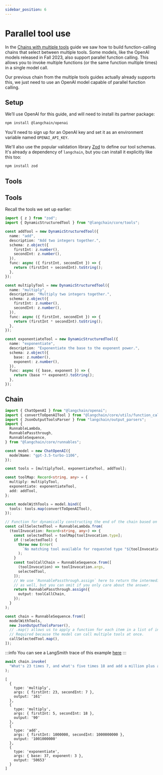 ```yaml
---
sidebar_position: 6
---
```


# Parallel tool use

In the [Chains with multiple tools](/docs/use_cases/tool_use/multiple_tools) guide we saw how to build function-calling chains
that select between multiple tools. Some models, like the OpenAI models released in Fall 2023, also support parallel
function calling. This allows you to invoke multiple functions (or the same function multiple times) in a single model call.

Our previous chain from the multiple tools guides actually already supports this, we just need to use an OpenAI model capable of parallel function calling.

## Setup

We’ll use OpenAI for this guide, and will need to install its partner package:


<IntegrationInstallTooltip></IntegrationInstallTooltip>

```bash npm2yarn
npm install @langchain/openai
```

You'll need to sign up for an OpenAI key and set it as an environment variable named `OPENAI_API_KEY`.

We'll also use the popular validation library [Zod](https://zod.dev) to define our tool schemas. It's already
a dependency of `langchain`, but you can install it explicitly like this too:

```bash npm2yarn
npm install zod
```

## Tools

## Tools

Recall the tools we set up earlier:

```ts
import { z } from "zod";
import { DynamicStructuredTool } from "@langchain/core/tools";

const addTool = new DynamicStructuredTool({
  name: "add",
  description: "Add two integers together.",
  schema: z.object({
    firstInt: z.number(),
    secondInt: z.number(),
  }),
  func: async ({ firstInt, secondInt }) => {
    return (firstInt + secondInt).toString();
  },
});

const multiplyTool = new DynamicStructuredTool({
  name: "multiply",
  description: "Multiply two integers together.",
  schema: z.object({
    firstInt: z.number(),
    secondInt: z.number(),
  }),
  func: async ({ firstInt, secondInt }) => {
    return (firstInt * secondInt).toString();
  },
});

const exponentiateTool = new DynamicStructuredTool({
  name: "exponentiate",
  description: "Exponentiate the base to the exponent power.",
  schema: z.object({
    base: z.number(),
    exponent: z.number(),
  }),
  func: async ({ base, exponent }) => {
    return (base ** exponent).toString();
  },
});
```

## Chain

```ts
import { ChatOpenAI } from "@langchain/openai";
import { convertToOpenAITool } from "@langchain/core/utils/function_calling";
import { JsonOutputToolsParser } from "langchain/output_parsers";
import {
  RunnableLambda,
  RunnablePassthrough,
  RunnableSequence,
} from "@langchain/core/runnables";

const model = new ChatOpenAI({
  modelName: "gpt-3.5-turbo-1106",
});

const tools = [multiplyTool, exponentiateTool, addTool];

const toolMap: Record<string, any> = {
  multiply: multiplyTool,
  exponentiate: exponentiateTool,
  add: addTool,
};

const modelWithTools = model.bind({
  tools: tools.map(convertToOpenAITool),
});

// Function for dynamically constructing the end of the chain based on the model-selected tool.
const callSelectedTool = RunnableLambda.from(
  (toolInvocation: Record<string, any>) => {
    const selectedTool = toolMap[toolInvocation.type];
    if (!selectedTool) {
      throw new Error(
        `No matching tool available for requested type "${toolInvocation.type}".`
      );
    }
    const toolCallChain = RunnableSequence.from([
      (toolInvocation) => toolInvocation.args,
      selectedTool,
    ]);
    // We use `RunnablePassthrough.assign` here to return the intermediate `toolInvocation` params
    // as well, but you can omit if you only care about the answer.
    return RunnablePassthrough.assign({
      output: toolCallChain,
    });
  }
);

const chain = RunnableSequence.from([
  modelWithTools,
  new JsonOutputToolsParser(),
  // .map() allows us to apply a function for each item in a list of inputs.
  // Required because the model can call multiple tools at once.
  callSelectedTool.map(),
]);
```

:::info
You can see a LangSmith trace of this example [here](https://smith.langchain.com/public/e00678ed-e5bf-4e74-887c-32996486f9cf/r)
:::

```ts
await chain.invoke(
  "What's 23 times 7, and what's five times 18 and add a million plus a billion and cube thirty-seven"
);
```

```
[
  {
    type: 'multiply',
    args: { firstInt: 23, secondInt: 7 },
    output: '161'
  },
  {
    type: 'multiply',
    args: { firstInt: 5, secondInt: 18 },
    output: '90'
  },
  {
    type: 'add',
    args: { firstInt: 1000000, secondInt: 1000000000 },
    output: '1001000000'
  },
  {
    type: 'exponentiate',
    args: { base: 37, exponent: 3 },
    output: '50653'
  }
]
```
